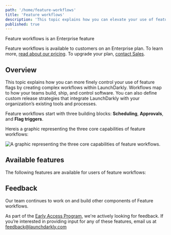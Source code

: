 ```yaml
---
path: '/home/feature-workflows'
title: 'Feature workflows'
description: 'This topic explains how you can elevate your use of feature flags by creating complex workflows within LaunchDarkly.'
published: true
---
```


<Callout intent="primary">
<CalloutTitle>Feature workflows is an Enterprise feature</CalloutTitle>
<CalloutDescription>

Feature workflows is available to customers on an Enterprise plan. To learn more, [read about our pricing](https://launchdarkly.com/pricing/). To upgrade your plan, [contact Sales](https://launchdarkly.com/contact-sales/).

</CalloutDescription>
</Callout>

## Overview

This topic explains how you can more finely control your use of feature flags by creating complex workflows within LaunchDarkly. Workflows map to how your teams build, ship, and control software. You can also define custom release strategies that integrate LaunchDarkly with your organization’s existing tools and processes.

Feature workflows start with three building blocks: **Scheduling**, **Approvals**, and **Flag triggers**.

Hereis a graphic representing the three core capabilities of feature workflows:

![A graphic representing the three core capabilities of feature workflows.](../../images/workflows-core-capabilities.png)

## Available features

The following features are available for users of feature workflows:

<ChildPageList path="/home/feature-workflows" />

## Feedback

Our team continues to work on and build other components of Feature workflows.

As part of the [Early Access Program](https://docs.google.com/forms/d/e/1FAIpQLScJ5qCC_RZTW9pPSXVZk9HaKzpltNAeoQb2t6gh7dLicwQWQQ/viewform), we're actively looking for feedback. If you’re interested in providing input for any of these features, email us at feedback@launchdarkly.com
